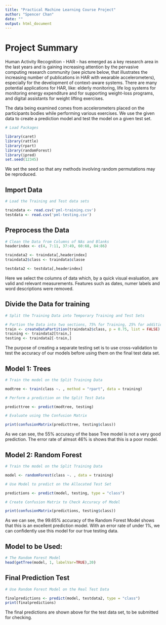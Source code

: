 ```yaml
---
title: "Practical Machine Learning Course Project"
author: "Spencer Chan"
date: ""
output: html_document
---
```


# Project Summary

Human Activity Recognition - HAR - has emerged as a key research area in the last years and is gaining increasing attention by the pervasive computing research community (see picture below, that illustrates the increasing number of publications in HAR with wearable accelerometers), especially for the development of context-aware systems. There are many potential applications for HAR, like: elderly monitoring, life log systems for monitoring energy expenditure and for supporting weight-loss programs, and digital assistants for weight lifting exercises.

The data being examined comes from accelerometers placed on the participants bodies while performing various exercises. We use the given data to create a prediction model and test the model on a given test set.

```r
# Load Packages

library(caret)
library(rattle)
library(rpart)
library(randomForest)
library(ipred)
set.seed(12345)

```

We set the seed so that any methods involving random permutations may be reproduced.


## Import Data
```r

# Load the Training and Test data sets

traindata <- read.csv('pml-training.csv')
testdata <- read.csv('pml-testing.csv')

```

## Preprocess the Data

```r

# Clean the Data from Columns of NAs and Blanks
headerindex <- c(4, 7:11, 37:49, 60:68, 84:86)

traindata2 <- traindata[,headerindex]
traindata2$class <- traindata$classe

testdata2 <- testdata[,headerindex]

```

Here we select the columns of data which, by a quick visual evaluation, are valid and relevant measurements. Features such as dates, numer labels and word descriptions were removed.

## Divide the Data for training

```r

# Split the Training Data into Temporary Training and Test Sets

# Partion the Data into two sections, 75% for Training, 25% for additional Testing
train <- createDataPartition(traindata2$class, p = 0.75, list = FALSE)
training <- traindata2[train,]
testing <- traindata2[-train,]

```

The purpose of creating a separate testing set is to use cross-validation to test the accuracy of our models before using them on the final test data set.

## Model 1: Trees

```r

# Train the model on the Split Training Data

modtree <- train(class ~. , method = "rpart", data = training)

# Perform a prediction on the Split Test Data

predicttree <- predict(modtree, testing)

# Evaluate using the Confusion Matrix

print(confusionMatrix(predicttree, testing$class))

```

As we can see, the 55% accuracy of the base Tree model is not a very good prediction. The error rate of almsot 46% is shows that this is a poor model.


## Model 2: Random Forest

```r

# Train the model on the Split Training Data

model <- randomForest(class ~. , data = training)

# Use Model to predict on the Allocated Test Set

predictions <- predict(model, testing, type = "class")

# Create Confusion Matrix to Check Accuracy of Model

print(confusionMatrix(predictions, testing$class))

```

As we can see, the 99.65% accuracy of the Random Forest Model shows that this is an excellent prediction model. With an error rate of under 1%, we can confidently use this model for our true testing data.

## Model to be Used:

```r

# The Random Forest Model
head(getTree(model, 1, labelVar=TRUE),20)

```

## Final Prediction Test

```r

# Use Random Forest Model on the Real Test Data

finalpredictions <- predict(model, testdata2, type = "class")
print(finalpredictions)

```

The final predictions are shown above for the test data set, to be submitted for checking.